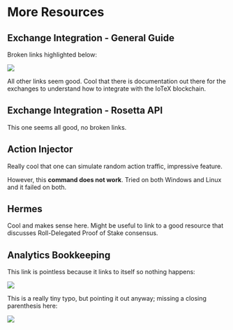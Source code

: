 # More Resources






## Exchange Integration - General Guide

Broken links highlighted below:

![](images/retrieve_actions_link.jpg)

All other links seem good. Cool that there is documentation out there for the exchanges to understand how to integrate with the IoTeX blockchain.



## Exchange Integration - Rosetta API

This one seems all good, no broken links.

## Action Injector

Really cool that one can simulate random action traffic, impressive feature.

However, this **command does not work**. Tried on both Windows and Linux and it failed on both.

## Hermes

Cool and makes sense here. Might be useful to link to a good resource that discusses Roll-Delegated Proof of Stake consensus.


## Analytics Bookkeeping

This link is pointless because it links to itself so nothing happens:

![](images/analytics_documentation.jpg)

This is a really tiny typo, but pointing it out anyway; missing a closing parenthesis here:

![](images/missing_parentheses.jpg)





